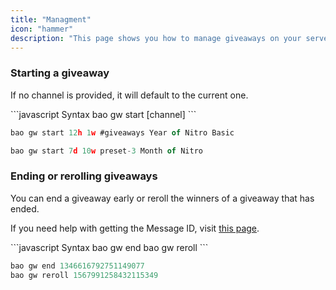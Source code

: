 ```yaml
---
title: "Managment"
icon: "hammer"
description: "This page shows you how to manage giveaways on your server."
---
```


### Starting a giveaway
If no channel is provided, it will default to the current one.

<CodeGroup>
```javascript Syntax
bao gw start <duration> <winners> <preset> [channel] <prize>
```

```javascript Example 1
bao gw start 12h 1w #giveaways Year of Nitro Basic
```


```javascript Example 2
bao gw start 7d 10w preset-3 Month of Nitro
```
</CodeGroup>


### Ending or rerolling giveaways 
You can end a giveaway early or reroll the winners of a giveaway that has ended.

If you need help with getting the Message ID, visit [this page](/resources/message_id).

<CodeGroup>
```javascript Syntax
bao gw end <message_id>
bao gw reroll <message_id>
```

```javascript Example
bao gw end 1346616792751149077
bao gw reroll 1567991258432115349
```
</CodeGroup>